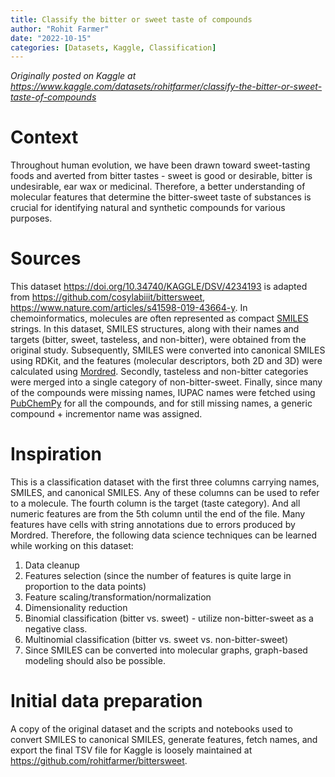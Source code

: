 ```yaml
---
title: Classify the bitter or sweet taste of compounds
author: "Rohit Farmer"
date: "2022-10-15"
categories: [Datasets, Kaggle, Classification]
---
```


*Originally posted on Kaggle at <https://www.kaggle.com/datasets/rohitfarmer/classify-the-bitter-or-sweet-taste-of-compounds>*

# Context

Throughout human evolution, we have been drawn toward sweet-tasting foods and averted from bitter tastes - sweet is good or desirable, bitter is undesirable, ear wax or medicinal. Therefore, a better understanding of molecular features that determine the bitter-sweet taste of substances is crucial for identifying natural and synthetic compounds for various purposes.

# Sources

This dataset <https://doi.org/10.34740/KAGGLE/DSV/4234193> is adapted from <https://github.com/cosylabiiit/bittersweet>, <https://www.nature.com/articles/s41598-019-43664-y>. In chemoinformatics, molecules are often represented as compact [SMILES](https://en.wikipedia.org/wiki/Simplified_molecular-input_line-entry_system) strings. In this dataset, SMILES structures, along with their names and targets (bitter, sweet, tasteless, and non-bitter), were obtained from the original study. Subsequently, SMILES were converted into canonical SMILES using RDKit, and the features (molecular descriptors, both 2D and 3D) were calculated using [Mordred](https://github.com/mordred-descriptor/mordred). Secondly, tasteless and non-bitter categories were merged into a single category of non-bitter-sweet. Finally, since many of the compounds were missing names, IUPAC names were fetched using [PubChemPy](https://pubchempy.readthedocs.io/en/latest/) for all the compounds, and for still missing names, a generic compound + incrementor name was assigned.

# Inspiration

This is a classification dataset with the first three columns carrying names, SMILES, and canonical SMILES. Any of these columns can be used to refer to a molecule. The fourth column is the target (taste category). And all numeric features are from the 5th column until the end of the file. Many features have cells with string annotations due to errors produced by Mordred. Therefore, the following data science techniques can be learned while working on this dataset:

1.  Data cleanup
2.  Features selection (since the number of features is quite large in proportion to the data points)
3.  Feature scaling/transformation/normalization
4.  Dimensionality reduction
5.  Binomial classification (bitter vs. sweet) - utilize non-bitter-sweet as a negative class.
6.  Multinomial classification (bitter vs. sweet vs. non-bitter-sweet)
7.  Since SMILES can be converted into molecular graphs, graph-based modeling should also be possible.

# Initial data preparation

A copy of the original dataset and the scripts and notebooks used to convert SMILES to canonical SMILES, generate features, fetch names, and export the final TSV file for Kaggle is loosely maintained at <https://github.com/rohitfarmer/bittersweet>.
